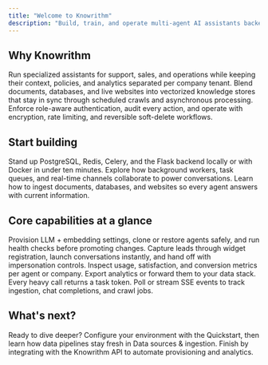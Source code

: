 ```yaml
---
title: "Welcome to Knowrithm"
description: "Build, train, and operate multi-agent AI assistants backed by enterprise-grade infrastructure."
---
```


<Hero
  title="Knowrithm Platform Documentation"
  subtitle="Everything you need to create production-ready AI agents, manage knowledge sources, and integrate with the Knowrithm API."
  callToActionText="Launch Quickstart"
  callToActionLink="/quickstart"
  secondaryText="View the API reference"
  secondaryLink="/api-reference/introduction"
/>

## Why Knowrithm

<Columns cols={3}>
  <Card title="Multi-agent orchestration" icon="users">
    Run specialized assistants for support, sales, and operations while keeping their context, policies, and analytics separated per company tenant.
  </Card>
  <Card title="Unified knowledge fabric" icon="folder-open">
    Blend documents, databases, and live websites into vectorized knowledge stores that stay in sync through scheduled crawls and asynchronous processing.
  </Card>
  <Card title="Enterprise guardrails" icon="shield-check">
    Enforce role-aware authentication, audit every action, and operate with encryption, rate limiting, and reversible soft-delete workflows.
  </Card>
</Columns>

## Start building

<CardGroup cols={3}>
  <Card title="Provision the stack" icon="rocket-launch" href="/quickstart">
    Stand up PostgreSQL, Redis, Celery, and the Flask backend locally or with Docker in under ten minutes.
  </Card>
  <Card title="Understand the runtime" icon="cube" href="/platform/architecture">
    Explore how background workers, task queues, and real-time channels collaborate to power conversations.
  </Card>
  <Card title="Connect knowledge" icon="cloud-arrow-up" href="/platform/data-sources">
    Learn how to ingest documents, databases, and websites so every agent answers with current information.
  </Card>
</CardGroup>

## Core capabilities at a glance

<Columns cols={2}>
  <Card title="Agent lifecycle" icon="user-circle">
    Provision LLM + embedding settings, clone or restore agents safely, and run health checks before promoting changes.
  </Card>
  <Card title="Lead-to-conversation loop" icon="envelope-open">
    Capture leads through widget registration, launch conversations instantly, and hand off with impersonation controls.
  </Card>
  <Card title="Observability" icon="chart-bar">
    Inspect usage, satisfaction, and conversion metrics per agent or company. Export analytics or forward them to your data stack.
  </Card>
  <Card title="Async by design" icon="arrow-path">
    Every heavy call returns a task token. Poll or stream SSE events to track ingestion, chat completions, and crawl jobs.
  </Card>
</Columns>

## What's next?

<Callout icon="arrow-trending-up">
  Ready to dive deeper? Configure your environment with the <Link href="/quickstart">Quickstart</Link>, then learn how data pipelines stay fresh in <Link href="/platform/data-sources">Data sources &amp; ingestion</Link>. Finish by integrating with the <Link href="/api-reference/introduction">Knowrithm API</Link> to automate provisioning and analytics.
</Callout>

